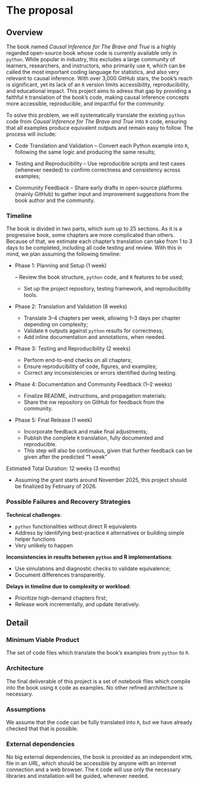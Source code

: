 # The proposal
<!--
How are you going to solve the problem? Include the concrete actions you
will take and an estimated timeline. What are likely failure modes and
how will you recover from them?

This is where the proposal should be outlined.
-->



## Overview
<!--
At a high-level address what your proposal is and how it will address
the problem identified. Highlight any benefits to the R Community that
follow from solving the problem. This should be your most compelling
section.

Include concrete actions you will take and estimated timeline.
-->


The book named *Causal Inference for The Brave and True* is a highly regarded open-source book whose code is currently available only in `python`. While popular in industry, this excludes a large community of learners, researchers, and instructors, who primarily use `R`, which can
be called the most important coding language for statistics,
and also very relevant to causal inference. 
With over 3,000 GitHub stars, the book’s reach is significant, 
yet its lack of an `R` version limits accessibility, reproducibility, and educational impact. This project aims to
adress that gap by providing a faithful `R` translation of the book’s code, making causal inference concepts more accessible, reproducible, and impactful for the community.


To solve this problem, we will systematically translate the existing `python` code from *Causal Inference for The Brave and True*  into `R` code, ensuring that all examples produce equivalent outputs and remain easy to follow. The process will include:

- Code Translation and Validation – Convert each Python example into `R`, following the same logic and producing the same results; 

- Testing and Reproducibility – Use reproducible scripts and test cases (whenever needed) to confirm correctness and consistency across examples; 

- Community Feedback – Share early drafts in open-source platforms (mainly GitHub) to gather input and improvement suggestions from the book author and the community. 

### Timeline

The book is divided in two parts, which sum up to 
25 sections. As it is a progressive book, some chapters are
more complicated than others. Because of that, we estimate
each chapter's translation can take from 1 to 3 days to 
be completed, including all code testing and review. With this in mind, we plan assuming the following timeline: 


- Phase 1: Planning and Setup (1 week) 

  –  Review the book structure, `python` code, and `R` features to be used; 
  - Set up the project repository, testing framework, and reproducibility tools.

- Phase 2: Translation and Validation (8 weeks)

  - Translate 3–4 chapters per week, allowing 1–3 days per chapter depending on complexity; 
  - Validate `R` outputs against `python` results for correctness;
  - Add inline documentation and annotations, when needed. 

- Phase 3: Testing and Reproducibility (2 weeks)

  - Perform end-to-end checks on all chapters; 
  - Ensure reproducibility of code, figures, and examples; 
  - Correct any inconsistencies or errors identified during testing.

- Phase 4: Documentation and Community Feedback (1–2 weeks)

  - Finalize README, instructions, and propagation materials;
  - Share the nw repository on GitHub for feedback from the community. 

- Phase 5: Final Release (1 week)
  - Incorporate feedback and make final adjustments; 
  - Publish the complete `R` translation, fully documented and reproducible.
  - This step will also be continuous, given that further feedback can be given after the predicted "1 week"

Estimated Total Duration: 12 weeks (3 months)

  - Assuming the grant starts around November 2025, this project
should be finalized by February of 2026. 

### Possible Failures and Recovery Strategies

**Technical challenges**: 

  - `python` functionalities without direct R equivalents
  - Address by identifying best-practice `R` alternatives or building simple helper functions
  - Very unlikely to happen 

**Inconsistencies in results between `python` and R implementations**:

  - Use simulations and diagnostic checks to validate equivalence;
  - Document differences transparently.

**Delays in timeline due to complexity or workload**: 

  - Prioritize high-demand chapters first; 
  - Release work incrementally, and update iteratively.
  
## Detail
<!--
Go into more detail about the specifics of the project and how it delivers
against the problem.

Depending on project type the detail section should include:
-->

### Minimum Viable Product

<!--
What is the smallest thing you can build that delivers value to your users?
-->

The set of code files which translate the book's examples from
`python` to `R`. 

### Architecture

<!--
What does the high-level architecture look like?
-->

The final deliverable of this project is a set of 
notebook files which compile into the book using `R`
code as examples. No other refined architecture is necessary. 

### Assumptions

<!--
What assumptions are you making that, if proven false, would invalidate the project?
-->

We assume that the code can be fully translated into `R`, but
we have already checked that that is possible. 

### External dependencies

<!--
What external dependencies does the project have (e.g. libraries, services, other projects, etc.)?
-->

No big external dependencies, the book is provided as an 
independent `HTML` file in an *URL*, which should be
accessible by anyone with an internet connection and a web browser. The `R` code will use only the necessary libraries and
installation will be guided, whenever needed. 

